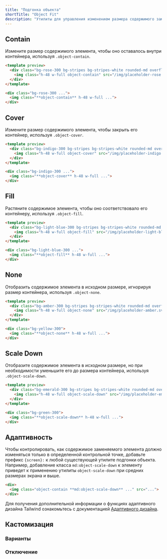 ```yaml
---
title: "Подгонка объекта"
shortTitle: "Object Fit"
description: "Утилиты для управления изменением размера содержимого заменяемого элемента."
---
```




## Contain

Измените размер содержимого элемента, чтобы оно оставалось внутри контейнера, используя `.object-contain`.

```html rose
<template preview>
  <div class="bg-rose-300 bg-stripes bg-stripes-white rounded-md overflow-hidden">
    <img class="h-48 w-full object-contain" src="/img/placeholder-rose.svg" alt="">
  </div>
</template>

<div class="bg-rose-300 ...">
  <img class="**object-contain** h-48 w-full ...">
</div>
```

## Cover

Измените размер содержимого элемента, чтобы закрыть его контейнер, используя `.object-cover`.

```html indigo
<template preview>
  <div class="bg-indigo-300 bg-stripes bg-stripes-white rounded-md overflow-hidden">
    <img class="h-48 w-full object-cover" src="/img/placeholder-indigo.svg" alt="">
  </div>
</template>

<div class="bg-indigo-300 ...">
  <img class="**object-cover** h-48 w-full ...">
</div>
```

## Fill

Растяните содержимое элемента, чтобы оно соответствовало его контейнеру, используя `.object-fill`.

```html lightBlue
<template preview>
  <div class="bg-light-blue-300 bg-stripes bg-stripes-white rounded-md overflow-hidden">
    <img class="h-48 w-full object-fill" src="/img/placeholder-light-blue.svg" alt="">
  </div>
</template>

<div class="bg-light-blue-300 ...">
  <img class="**object-fill** h-48 w-full ...">
</div>
```

## None

Отобразить содержимое элемента в исходном размере, игнорируя размер контейнера, используя `.object-none`.

```html amber
<template preview>
  <div class="bg-amber-300 bg-stripes bg-stripes-white rounded-md overflow-hidden">
    <img class="h-48 w-full object-none" src="/img/placeholder-amber.svg" alt="">
  </div>
</template>

<div class="bg-yellow-300">
  <img class="**object-none** h-48 w-full ...">
</div>
```

## Scale Down

Отобразите содержимое элемента в исходном размере, но при необходимости уменьшите его до размера контейнера, используя `.object-scale-down`.

```html emerald
<template preview>
  <div class="bg-emerald-300 bg-stripes bg-stripes-white rounded-md overflow-hidden">
    <img class="h-48 w-full object-scale-down" src="/img/placeholder-emerald.svg" alt="">
  </div>
</template>

<div class="bg-green-300">
  <img class="**object-scale-down** h-48 w-full ...">
</div>
```

## Адаптивность

Чтобы контролировать, как содержимое заменяемого элемента должно изменяться только в определенной контрольной точке, добавьте префикс `{screen}:` к любой существующей утилите подгонки объекта. Например, добавление класса `md:object-scale-down` к элементу приведет к применению утилиты `object-scale-down` при средних размерах экрана и выше.

```html
<div>
  <img class="object-contain **md:object-scale-down** ..." src="...">
</div>
```

Для получения дополнительной информации о функциях адаптивного дизайна Tailwind ознакомьтесь с документацией [Адаптивного дизайна](/docs/responsive-design).

## Кастомизация

### Варианты

<Variants plugin="objectFit" name="object-fit" />

### Отключение

<Disabling plugin="objectFit" name="object-fit" />
